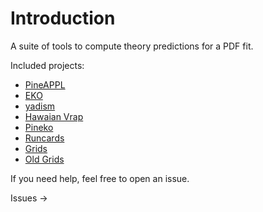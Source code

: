 
# Introduction

A suite of tools to compute theory predictions for a PDF fit.

Included projects:

- [PineAPPL](https://github.com/N3PDF/pineappl)
- [EKO](https://github.com/N3PDF/eko)
- [yadism](https://github.com/N3PDF/yadism)
- [Hawaian Vrap](https://github.com/NNPDF/hawaiian_vrap)
- [Pineko](https://github.com/N3PDF/pineko)
- [Runcards](https://github.com/NNPDF/runcards)
- [Grids](https://github.com/NNPDF/pineapplgrids)
- [Old Grids](https://github.com/NNPDF/applgrids)

If you need help, feel free to open an issue.

<Link href="https://github.com/NNPDF/pineline/issues">
  <a target="_blank">
    <span style={{ margin: '2rem 0 0 2rem', display: 'inline-block' }} /> Issues
    →
  </a>
</Link>
